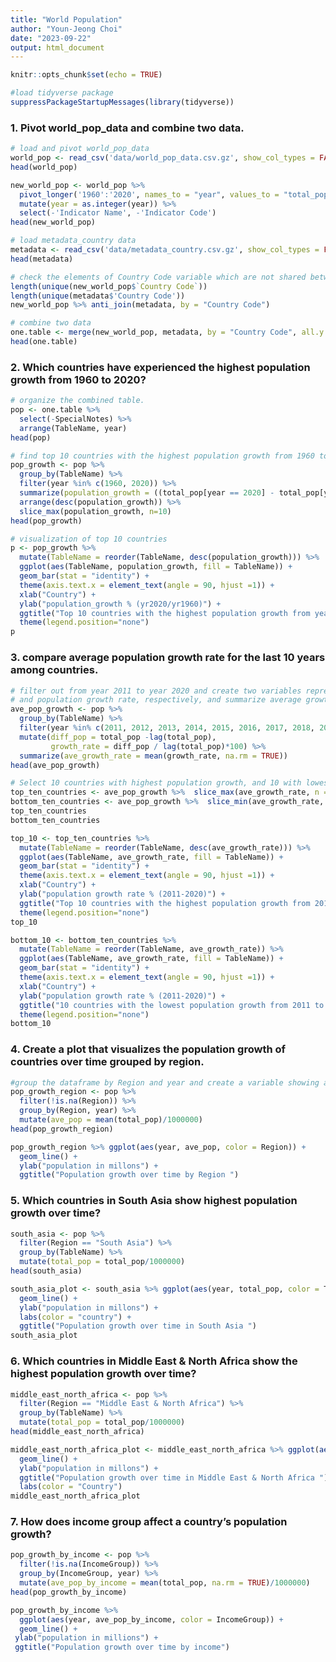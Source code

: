 ```yaml
---
title: "World Population"
author: "Youn-Jeong Choi"
date: "2023-09-22"
output: html_document
---
```



```r
knitr::opts_chunk$set(echo = TRUE)

#load tidyverse package
suppressPackageStartupMessages(library(tidyverse))
```


### 1. Pivot world_pop_data and combine two data.

```r
# load and pivot world_pop_data
world_pop <- read_csv('data/world_pop_data.csv.gz', show_col_types = FALSE)
head(world_pop)

new_world_pop <- world_pop %>% 
  pivot_longer('1960':'2020', names_to = "year", values_to = "total_pop") %>% 
  mutate(year = as.integer(year)) %>% 
  select(-'Indicator Name', -'Indicator Code')
head(new_world_pop)
```

```r
# load metadata_country data 
metadata <- read_csv('data/metadata_country.csv.gz', show_col_types = FALSE)
head(metadata)

# check the elements of Country Code variable which are not shared between two data. 
length(unique(new_world_pop$`Country Code`))
length(unique(metadata$'Country Code'))
new_world_pop %>% anti_join(metadata, by = "Country Code")

# combine two data
one.table <- merge(new_world_pop, metadata, by = "Country Code", all.y = TRUE)
head(one.table)
```

### 2. Which countries have experienced the highest population growth from 1960 to 2020?

```r
# organize the combined table.
pop <- one.table %>%
  select(-SpecialNotes) %>%
  arrange(TableName, year)
head(pop)

# find top 10 countries with the highest population growth from 1960 to 2020.
pop_growth <- pop %>%
  group_by(TableName) %>%
  filter(year %in% c(1960, 2020)) %>%
  summarize(population_growth = ((total_pop[year == 2020] - total_pop[year == 1960])/total_pop[year == 1960]*100)) %>%
  arrange(desc(population_growth)) %>% 
  slice_max(population_growth, n=10) 
head(pop_growth)
```

```r
# visualization of top 10 countries
p <- pop_growth %>% 
  mutate(TableName = reorder(TableName, desc(population_growth))) %>% 
  ggplot(aes(TableName, population_growth, fill = TableName)) + 
  geom_bar(stat = "identity") +
  theme(axis.text.x = element_text(angle = 90, hjust =1)) +
  xlab("Country") + 
  ylab("population_growth % (yr2020/yr1960)") +
  ggtitle("Top 10 countries with the highest population growth from year 1960 to year 2020") +
  theme(legend.position="none") 
p
```


### 3. compare average population growth rate for the last 10 years among countries.

```r
# filter out from year 2011 to year 2020 and create two variables representing the difference of population every year
# and population growth rate, respectively, and summarize average growth rate of each country.
ave_pop_growth <- pop %>% 
  group_by(TableName) %>%
  filter(year %in% c(2011, 2012, 2013, 2014, 2015, 2016, 2017, 2018, 2019, 2020)) %>% 
  mutate(diff_pop = total_pop -lag(total_pop), 
         growth_rate = diff_pop / lag(total_pop)*100) %>% 
  summarize(ave_growth_rate = mean(growth_rate, na.rm = TRUE))
head(ave_pop_growth)

# Select 10 countries with highest population growth, and 10 with lowest population growth.
top_ten_countries <- ave_pop_growth %>%  slice_max(ave_growth_rate, n =10)
bottom_ten_countries <- ave_pop_growth %>%  slice_min(ave_growth_rate, n =10)
top_ten_countries
bottom_ten_countries
```

```r
top_10 <- top_ten_countries %>% 
  mutate(TableName = reorder(TableName, desc(ave_growth_rate))) %>% 
  ggplot(aes(TableName, ave_growth_rate, fill = TableName)) + 
  geom_bar(stat = "identity") +
  theme(axis.text.x = element_text(angle = 90, hjust =1)) +
  xlab("Country") + 
  ylab("population growth rate % (2011-2020)") +
  ggtitle("Top 10 countries with the highest population growth from 2011 to 2020") +
  theme(legend.position="none") 
top_10

bottom_10 <- bottom_ten_countries %>% 
  mutate(TableName = reorder(TableName, ave_growth_rate)) %>% 
  ggplot(aes(TableName, ave_growth_rate, fill = TableName)) + 
  geom_bar(stat = "identity") +
  theme(axis.text.x = element_text(angle = 90, hjust =1)) +
  xlab("Country") + 
  ylab("population growth rate % (2011-2020)") +
  ggtitle("10 countries with the lowest population growth from 2011 to 2020") +
  theme(legend.position="none") 
bottom_10
```

### 4. Create a plot that visualizes the population growth of countries over time grouped by region.

```r
#group the dataframe by Region and year and create a variable showing average of total population each year by region
pop_growth_region <- pop %>%
  filter(!is.na(Region)) %>% 
  group_by(Region, year) %>% 
  mutate(ave_pop = mean(total_pop)/1000000)
head(pop_growth_region)

pop_growth_region %>% ggplot(aes(year, ave_pop, color = Region)) + 
  geom_line() +
  ylab("population in millons") +
  ggtitle("Population growth over time by Region ")
```

### 5. Which countries in South Asia show highest population growth over time?

```r
south_asia <- pop %>%
  filter(Region == "South Asia") %>% 
  group_by(TableName) %>% 
  mutate(total_pop = total_pop/1000000)
head(south_asia)

south_asia_plot <- south_asia %>% ggplot(aes(year, total_pop, color = TableName)) + 
  geom_line() +
  ylab("population in millons") +
  labs(color = "country") +
  ggtitle("Population growth over time in South Asia ")
south_asia_plot
```

### 6. Which countries in Middle East & North Africa show the highest population growth over time?

```r
middle_east_north_africa <- pop %>%
  filter(Region == "Middle East & North Africa") %>% 
  group_by(TableName) %>% 
  mutate(total_pop = total_pop/1000000)
head(middle_east_north_africa)

middle_east_north_africa_plot <- middle_east_north_africa %>% ggplot(aes(year, total_pop, color = TableName)) + 
  geom_line() +
  ylab("population in millons") +
  ggtitle("Population growth over time in Middle East & North Africa ") +
  labs(color = "Country")
middle_east_north_africa_plot 
```

### 7. How does income group affect a country's population growth?

```r
pop_growth_by_income <- pop %>%
  filter(!is.na(IncomeGroup)) %>%
  group_by(IncomeGroup, year) %>% 
  mutate(ave_pop_by_income = mean(total_pop, na.rm = TRUE)/1000000)
head(pop_growth_by_income)

pop_growth_by_income %>% 
  ggplot(aes(year, ave_pop_by_income, color = IncomeGroup)) + 
  geom_line() + 
 ylab("population in millions") +
 ggtitle("Population growth over time by income")
```


